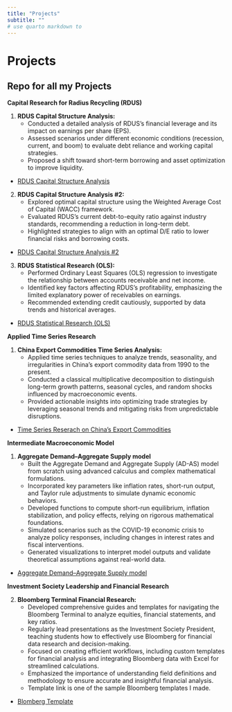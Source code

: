 ```yaml
---
title: "Projects"
subtitle: ""
# use quarto markdown to 
---
```


# Projects
## Repo for all my Projects


**Capital Research for Radius Recycling (RDUS)**

1. **RDUS Capital Structure Analysis:**
   - Conducted a detailed analysis of RDUS's financial leverage and its impact on earnings per share (EPS).
   - Assessed scenarios under different economic conditions (recession, current, and boom) to evaluate debt reliance and working capital strategies.
   - Proposed a shift toward short-term borrowing and asset optimization to improve liquidity.
- [RDUS Capital Structure Analysis](/Projects/RDUS Capital Structure Analysis.qmd)

2. **RDUS Capital Structure Analysis #2:**
   - Explored optimal capital structure using the Weighted Average Cost of Capital (WACC) framework.
   - Evaluated RDUS's current debt-to-equity ratio against industry standards, recommending a reduction in long-term debt.
   - Highlighted strategies to align with an optimal D/E ratio to lower financial risks and borrowing costs.
- [RDUS Capital Structure Analysis #2](/Projects/term2.qmd)

3. **RDUS Statistical Research (OLS):**
   - Performed Ordinary Least Squares (OLS) regression to investigate the relationship between accounts receivable and net income.
   - Identified key factors affecting RDUS’s profitability, emphasizing the limited explanatory power of receivables on earnings.
   - Recommended extending credit cautiously, supported by data trends and historical averages. 
- [RDUS Statistical Research (OLS)](/Projects/term2.qmd)

**Applied Time Series Research**

1. **China Export Commodities Time Series Analysis:**
   - Applied time series techniques to analyze trends, seasonality, and irregularities in China's export commodity data from 1990 to the present.
   - Conducted a classical multiplicative decomposition to distinguish long-term growth patterns, seasonal cycles, and random shocks influenced by macroeconomic events.
   - Provided actionable insights into optimizing trade strategies by leveraging seasonal trends and mitigating risks from unpredictable disruptions.  
- [Time Series Reserach on China's Export Commodities](/Projects/china/main.qmd)

**Intermediate Macroeconomic Model**

1. **Aggregate Demand–Aggregate Supply model**
   - Built the Aggregate Demand and Aggregate Supply (AD-AS) model from scratch using advanced calculus and complex mathematical formulations.
   - Incorporated key parameters like inflation rates, short-run output, and Taylor rule adjustments to simulate dynamic economic behaviors.
   - Developed functions to compute short-run equilibrium, inflation stabilization, and policy effects, relying on rigorous mathematical foundations.
   - Simulated scenarios such as the COVID-19 economic crisis to analyze policy responses, including changes in interest rates and fiscal interventions.
   - Generated visualizations to interpret model outputs and validate theoretical assumptions against real-world data.
- [Aggregate Demand–Aggregate Supply model](/Projects/13CH AD-AS Simulation.qmd)


**Investment Society Leadership and Financial Research**

2. **Bloomberg Terminal Financial Research:**
   - Developed comprehensive guides and templates for navigating the Bloomberg Terminal to analyze equities, financial statements, and key ratios.
   - Regularly lead presentations as the Investment Society President, teaching students how to effectively use Bloomberg for financial data research and decision-making.
   - Focused on creating efficient workflows, including custom templates for financial analysis and integrating Bloomberg data with Excel for streamlined calculations.
   - Emphasized the importance of understanding field definitions and methodology to ensure accurate and insightful financial analysis.
   - Template link is one of the sample Bloomberg templates I made.
- [Blomberg Template](/Projects/project1.qmd)

